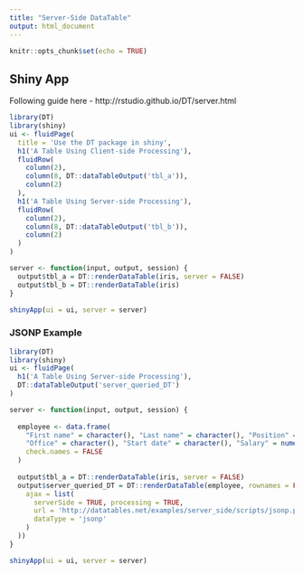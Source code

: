 ```yaml
---
title: "Server-Side DataTable"
output: html_document
---
```


```r
knitr::opts_chunk$set(echo = TRUE)
```

## Shiny App

Following guide here - http://rstudio.github.io/DT/server.html

```r
library(DT)
library(shiny)
ui <- fluidPage(
  title = 'Use the DT package in shiny',
  h1('A Table Using Client-side Processing'),
  fluidRow(
    column(2),
    column(8, DT::dataTableOutput('tbl_a')),
    column(2)
  ),
  h1('A Table Using Server-side Processing'),
  fluidRow(
    column(2),
    column(8, DT::dataTableOutput('tbl_b')),
    column(2)
  )
)

server <- function(input, output, session) {
  output$tbl_a = DT::renderDataTable(iris, server = FALSE)
  output$tbl_b = DT::renderDataTable(iris)
}

shinyApp(ui = ui, server = server)

```

### JSONP Example

```r
library(DT)
library(shiny)
ui <- fluidPage(
  h1('A Table Using Server-side Processing'),
  DT::dataTableOutput('server_queried_DT')
)

server <- function(input, output, session) {
  
  employee <- data.frame(
    "First name" = character(), "Last name" = character(), "Position" = character(),
    "Office" = character(), "Start date" = character(), "Salary" = numeric(),
    check.names = FALSE
  )
  
  output$tbl_a = DT::renderDataTable(iris, server = FALSE)
  output$server_queried_DT = DT::renderDataTable(employee, rownames = FALSE, options = list(
    ajax = list(
      serverSide = TRUE, processing = TRUE,
      url = 'http://datatables.net/examples/server_side/scripts/jsonp.php',
      dataType = 'jsonp'
    )
  ))
}

shinyApp(ui = ui, server = server)
```



